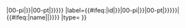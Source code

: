 <noinclude></noinclude><includeonly>{{OslTemplate:LabProcess/Object
|global={{{global|}}}
|name={{{name|}}}
|id={{{id|{{#replace:{{#replace:{{{base_id|{{PAGENAME}}}}}|00-pi|}}|00-pt|}}}}}{{{id_postfix}}}
|label={{#ifeq:{{{use_as_label|}}}|id|{{{id|{{#replace:{{#replace:{{{base_id|{{PAGENAME}}}}}|00-pi|}}|00-pt|}}}}}{{{id_postfix}}}|{{#ifeq:{{{use_as_label|}}}|name|{{{name|}}}|{{{label|}}}}}}}<!-- {{{{{{use_as_label|label}}}}}} -->
|type={{{type|}}}
}}</includeonly>